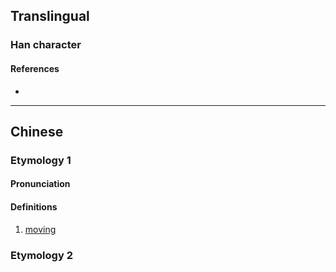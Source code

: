 {{character info}}
==Translingual==

===Han character===
{{Han char|rn=86|rad=火|as=07|sn=11|four=28809|canj=OKF|ids=⿱攸火}}

====References====
* {{Han ref|kx=0672.120|dkj=19067|hdz=32204.190|uh=7102|ud=28930|bh=D65A|bd=54874}}

----

==Chinese==

===Etymology 1===
{{zh-forms}}

====Pronunciation====
{{zh-pron
|m=shū,shú,1nb=Mainland,2nb=Taiwan
|c=suk1
|mc=
|oc=
|ma=
|cat=a
}}

====Definitions====
{{zh-hanzi}}

# {{lb|zh|of light}} [[moving]]

===Etymology 2===
{{zh-see|倏|v}}